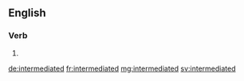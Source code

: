 ==English==

===Verb===
{{head|en}}

# {{en-past of|intermediate}}

[[de:intermediated]]
[[fr:intermediated]]
[[mg:intermediated]]
[[sv:intermediated]]